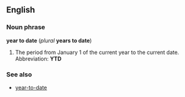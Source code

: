 ==English==
===Noun phrase===
'''year to date''' (''plural'' '''years to date''')

#The period from January 1 of the current year to the current date.  Abbreviation: '''YTD'''

===See also===
*[[year-to-date]]
